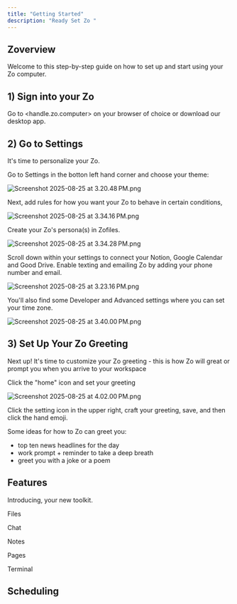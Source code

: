 ```yaml
---
title: "Getting Started"
description: "Ready Set Zo "
---
```


## Zoverview

Welcome to this step-by-step guide on how to set up and start using your Zo computer.

## 1) Sign into your Zo 

Go to \<handle.zo.computer\> on your browser of choice or download our desktop app.

## 2) Go to Settings 

It's time to personalize your Zo. 

Go to Settings in the botton left hand corner and choose your theme:

![Screenshot 2025-08-25 at 3.20.48 PM.png](/images/Screenshot2025-08-25at3.20.48PM.png)

Next, add rules for how you want your Zo to behave in certain conditions,

![Screenshot 2025-08-25 at 3.34.16 PM.png](/images/Screenshot2025-08-25at3.34.16PM.png)

Create your Zo's persona(s) in Zofiles.

![Screenshot 2025-08-25 at 3.34.28 PM.png](/images/Screenshot2025-08-25at3.34.28PM.png)

Scroll down within your settings to connect your Notion, Google Calendar and Good Drive. Enable texting and emailing Zo by adding your phone number and email.

![Screenshot 2025-08-25 at 3.23.16 PM.png](/images/Screenshot2025-08-25at3.23.16PM.png)

You'll also find some Developer and Advanced settings where you can set your time zone.

![Screenshot 2025-08-25 at 3.40.00 PM.png](/images/Screenshot2025-08-25at3.40.00PM.png)

## 3) Set Up Your Zo Greeting 

Next up\! It's time to customize your Zo greeting - this is how Zo will great or prompt you when you arrive to your workspace

Click the "home" icon and set your greeting

![Screenshot 2025-08-25 at 4.02.00 PM.png](/images/Screenshot2025-08-25at4.02.00PM.png)

Click the setting icon in the upper right, craft your greeting, save, and then click the hand emoji.

Some ideas for how to Zo can greet you: 

- top ten news headlines for the day
- work prompt \+ reminder to take a deep breath 
- greet you with a joke or a poem 

## Features

Introducing, your new toolkit. 

Files

Chat

Notes

Pages 

Terminal 

## Scheduling 